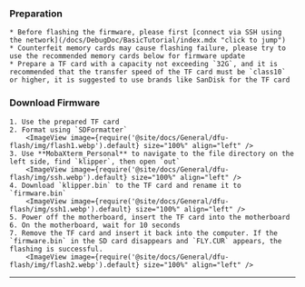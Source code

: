 


### Preparation

    * Before flashing the firmware, please first [connect via SSH using the network](/docs/DebugDoc/BasicTutorial/index.mdx "click to jump")
    * Counterfeit memory cards may cause flashing failure, please try to use the recommended memory cards below for firmware update
    * Prepare a TF card with a capacity not exceeding `32G`, and it is recommended that the transfer speed of the TF card must be `class10` or higher, it is suggested to use brands like SanDisk for the TF card

### Download Firmware

    1. Use the prepared TF card
    2. Format using `SDFormatter`
        <ImageView image={require('@site/docs/General/dfu-flash/img/flash1.webp').default} size="100%" align="left" />
    3. Use **MobaXterm_Personal** to navigate to the file directory on the left side, find `klipper`, then open `out`
        <ImageView image={require('@site/docs/General/dfu-flash/img/ssh.webp').default} size="100%" align="left" />
    4. Download `klipper.bin` to the TF card and rename it to `firmware.bin`
        <ImageView image={require('@site/docs/General/dfu-flash/img/ssh1.webp').default} size="100%" align="left" />
    5. Power off the motherboard, insert the TF card into the motherboard
    6. On the motherboard, wait for 10 seconds
    7. Remove the TF card and insert it back into the computer. If the `firmware.bin` in the SD card disappears and `FLY.CUR` appears, the flashing is successful.
        <ImageView image={require('@site/docs/General/dfu-flash/img/flash2.webp').default} size="100%" align="left" />

---
